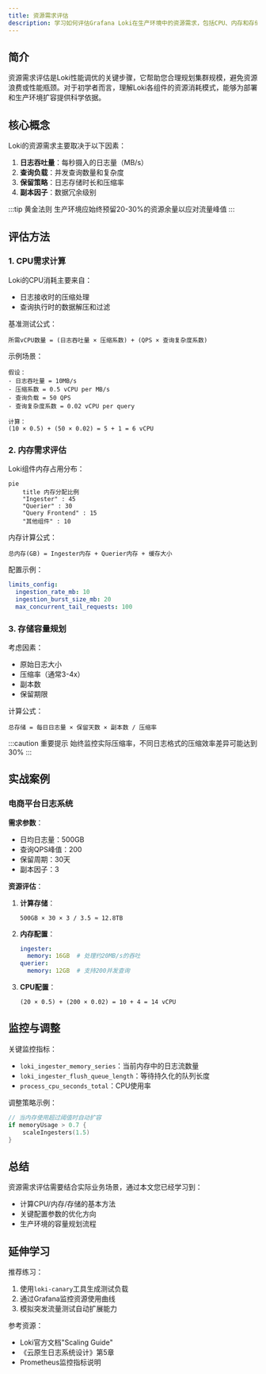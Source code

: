 ```yaml
---
title: 资源需求评估
description: 学习如何评估Grafana Loki在生产环境中的资源需求，包括CPU、内存和存储的规划方法。
---
```


## 简介

资源需求评估是Loki性能调优的关键步骤，它帮助您合理规划集群规模，避免资源浪费或性能瓶颈。对于初学者而言，理解Loki各组件的资源消耗模式，能够为部署和生产环境扩容提供科学依据。

## 核心概念

Loki的资源需求主要取决于以下因素：

1. **日志吞吐量**：每秒摄入的日志量（MB/s）
2. **查询负载**：并发查询数量和复杂度
3. **保留策略**：日志存储时长和压缩率
4. **副本因子**：数据冗余级别

:::tip 黄金法则
生产环境应始终预留20-30%的资源余量以应对流量峰值
:::

## 评估方法

### 1. CPU需求计算

Loki的CPU消耗主要来自：
- 日志接收时的压缩处理
- 查询执行时的数据解压和过滤

基准测试公式：
```
所需vCPU数量 = (日志吞吐量 × 压缩系数) + (QPS × 查询复杂度系数)
```

示例场景：
```text
假设：
- 日志吞吐量 = 10MB/s
- 压缩系数 = 0.5 vCPU per MB/s
- 查询负载 = 50 QPS
- 查询复杂度系数 = 0.02 vCPU per query

计算：
(10 × 0.5) + (50 × 0.02) = 5 + 1 = 6 vCPU
```

### 2. 内存需求评估

Loki组件内存占用分布：

```mermaid
pie
    title 内存分配比例
    "Ingester" : 45
    "Querier" : 30
    "Query Frontend" : 15
    "其他组件" : 10
```

内存计算公式：
```
总内存(GB) = Ingester内存 + Querier内存 + 缓存大小
```

配置示例：
```yaml
limits_config:
  ingestion_rate_mb: 10
  ingestion_burst_size_mb: 20
  max_concurrent_tail_requests: 100
```

### 3. 存储容量规划

考虑因素：
- 原始日志大小
- 压缩率（通常3-4x）
- 副本数
- 保留期限

计算公式：
```
总存储 = 每日日志量 × 保留天数 × 副本数 / 压缩率
```

:::caution 重要提示
始终监控实际压缩率，不同日志格式的压缩效率差异可能达到30%
:::

## 实战案例

### 电商平台日志系统

**需求参数**：
- 日均日志量：500GB
- 查询QPS峰值：200
- 保留周期：30天
- 副本因子：3

**资源评估**：

1. **计算存储**：
   ```
   500GB × 30 × 3 / 3.5 ≈ 12.8TB
   ```

2. **内存配置**：
   ```yaml
   ingester:
     memory: 16GB  # 处理约20MB/s的吞吐
   querier:
     memory: 12GB  # 支持200并发查询
   ```

3. **CPU配置**：
   ```
   (20 × 0.5) + (200 × 0.02) = 10 + 4 = 14 vCPU
   ```

## 监控与调整

关键监控指标：
- `loki_ingester_memory_series`：当前内存中的日志流数量
- `loki_ingester_flush_queue_length`：等待持久化的队列长度
- `process_cpu_seconds_total`：CPU使用率

调整策略示例：
```go
// 当内存使用超过阈值时自动扩容
if memoryUsage > 0.7 {
    scaleIngesters(1.5)
}
```

## 总结

资源需求评估需要结合实际业务场景，通过本文您已经学习到：
- 计算CPU/内存/存储的基本方法
- 关键配置参数的优化方向
- 生产环境的容量规划流程

## 延伸学习

推荐练习：
1. 使用`loki-canary`工具生成测试负载
2. 通过Grafana监控资源使用曲线
3. 模拟突发流量测试自动扩展能力

参考资源：
- Loki官方文档"Scaling Guide"
- 《云原生日志系统设计》第5章
- Prometheus监控指标说明